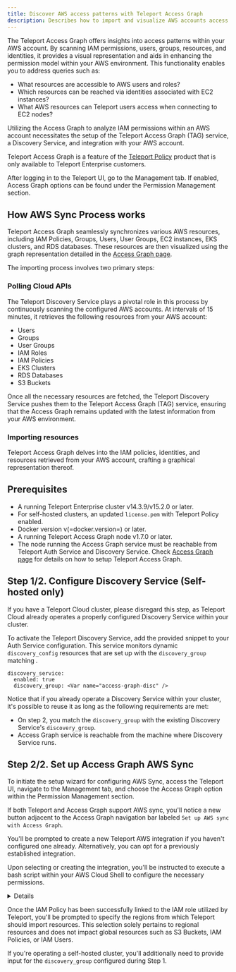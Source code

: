 ```yaml
---
title: Discover AWS access patterns with Teleport Access Graph
description: Describes how to import and visualize AWS accounts access patterns using Teleport Access Graph.
---
```


The Teleport Access Graph offers insights into access patterns within
your AWS account. By scanning IAM permissions, users, groups, resources, and 
identities, it provides a visual representation and aids in enhancing the 
permission model within your AWS environment. This functionality enables you
to address queries such as:

- What resources are accessible to AWS users and roles?
- Which resources can be reached via identities associated with EC2 instances?
- What AWS resources can Teleport users access when connecting to EC2 nodes?

Utilizing the Access Graph to analyze IAM permissions within an AWS
account necessitates the setup of the Teleport Access Graph (TAG)
service, a Discovery Service, and integration with your AWS account.

Teleport Access Graph is a feature of the [Teleport
Policy](https://goteleport.com/platform/policy/) product that is only available
to Teleport Enterprise customers.

After logging in to the Teleport UI, go to the Management tab. If enabled, 
Access Graph options can be found under the Permission Management section.

## How AWS Sync Process works

Teleport Access Graph seamlessly synchronizes various AWS resources,
including IAM Policies, Groups, Users, User Groups, EC2 instances, 
EKS clusters, and RDS databases. These resources are then visualized
using the graph representation detailed in the
[Access Graph page](../access-graph.mdx).

The importing process involves two primary steps:

### Polling Cloud APIs

The Teleport Discovery Service plays a pivotal role in this process
by continuously scanning the configured AWS accounts. 
At intervals of 15 minutes, it retrieves the following resources from your
AWS account:

- Users
- Groups
- User Groups
- IAM Roles
- IAM Policies
- EKS Clusters
- RDS Databases
- S3 Buckets

Once all the necessary resources are fetched, the Teleport Discovery
Service pushes them to the Teleport Access Graph (TAG) service, 
ensuring that the Access Graph remains updated with the latest
information from your AWS environment.

### Importing resources

Teleport Access Graph delves into the IAM policies, identities,
and resources retrieved from your AWS account, crafting a 
graphical representation thereof.


## Prerequisites

- A running Teleport Enterprise cluster v14.3.9/v15.2.0 or later.
- For self-hosted clusters, an updated `license.pem` with Teleport Policy enabled.
- Docker version v(=docker.version=) or later.
- A running Teleport Access Graph node v1.7.0 or later.
- The node running the Access Graph service must be reachable
from Teleport Auth Service and Discovery Service. Check 
[Access Graph page](../access-graph.mdx) for details on
how to setup Teleport Access Graph.

## Step 1/2. Configure Discovery Service (Self-hosted only)

<Notice type="warning">

If you have a Teleport Cloud cluster, please disregard
this step, as Teleport Cloud already operates a properly configured 
Discovery Service within your cluster.
</Notice>

To activate the Teleport Discovery Service,
add the provided snippet to your Auth Service configuration. 
This service monitors dynamic `discovery_config` resources
that are set up with the `discovery_group` matching 
<Var name="access-graph-disc" />.


```code
discovery_service:
  enabled: true
  discovery_group: <Var name="access-graph-disc" />

```

Notice that if you already operate a Discovery Service within your cluster,
it's possible to reuse it as long as the following requirements are met:

- On step 2, you match the `discovery_group` with the existing Discovery Service's
`discovery_group`.
- Access Graph service is reachable from the machine where Discovery Service runs.

## Step 2/2. Set up Access Graph AWS Sync

To initiate the setup wizard for configuring AWS Sync, access the Teleport UI,
navigate to the Management tab, and choose the Access Graph option within the
Permission Management section.

If both Teleport and Access Graph support AWS sync, you'll notice a new button
adjacent to the Access Graph navigation bar labeled `Set up AWS sync with
Access Graph`.

You'll be
prompted to create a new Teleport AWS integration if you haven't configured
one already. Alternatively, you can opt for a previously established integration.

Upon selecting or creating the integration, you'll be instructed to execute a
bash script within your AWS Cloud Shell to configure the necessary permissions.

<Details title="List of IAM Policies required for AWS Sync" closed>

As part of the setup process, you'll be prompted to execute a bash script
within your AWS Cloud Shell. This script's purpose is to generate an IAM
Policy within your AWS account and link it to the AWS Role designated for
your Teleport AWS Integration. The policy is designed with a set of read-only
actions, enabling Teleport to access and retrieve information from resources
within your AWS Account.

The IAM policy includes the following directives:



```json
{
  "Version": "2012-10-17",
  "Statement": [
    {
      "Effect": "Allow",
      "Action": [
        // EC2 IAM
        "ec2:DescribeInstances",
        "ec2:DescribeImages",
        "ec2:DescribeTags",
        "ec2:DescribeSnapshots",
        "ec2:DescribeKeyPairs",

        // EKS IAM
        "eks:ListClusters",
        "eks:DescribeCluster",
        "eks:ListAccessEntries",
        "eks:ListAccessPolicies",
        "eks:ListAssociatedAccessPolicies",

        // RDS IAM
        "rds:DescribeDBInstances",
        "rds:DescribeDBClusters",
        "rds:ListTagsForResource",
        "rds:DescribeDBProxies",

        // DynamoDB IAM
        "dynamodb:ListTables",
        "dynamodb:DescribeTable",
        // Redshift IAM
        "redshift:DescribeClusters",
        "redshift:Describe*",
        // S3 IAM
        "s3:ListAllMyBuckets",
        "s3:GetBucketPolicy",
        "s3:ListBucket",
        "s3:GetBucketLocation",
        // IAM IAM
        "iam:ListUsers",
        "iam:GetUser",
        "iam:ListRoles",
        "iam:ListGroups",
        "iam:ListPolicies",
        "iam:ListGroupsForUser",
        "iam:ListInstanceProfiles",
        "iam:ListUserPolicies",
        "iam:GetUserPolicy",
        "iam:ListAttachedUserPolicies",
        "iam:ListGroupPolicies",
        "iam:GetGroupPolicy",
        "iam:ListAttachedGroupPolicies",
        "iam:GetPolicy",
        "iam:GetPolicyVersion",
        "iam:ListRolePolicies",
        "iam:ListAttachedRolePolicies",
        "iam:GetRolePolicy"
      ],
      "Resource": "*"
    }
  ]
}

```
</Details>


Once the IAM Policy has been successfully linked to the IAM role
utilized by Teleport, you'll be prompted to specify the regions from
which Teleport should import resources. This selection solely pertains
to regional resources and does not impact global resources such as S3
Buckets, IAM Policies, or IAM Users.

If you're operating a self-hosted cluster, you'll additionally need to
provide input for the `discovery_group` configured during Step 1.


